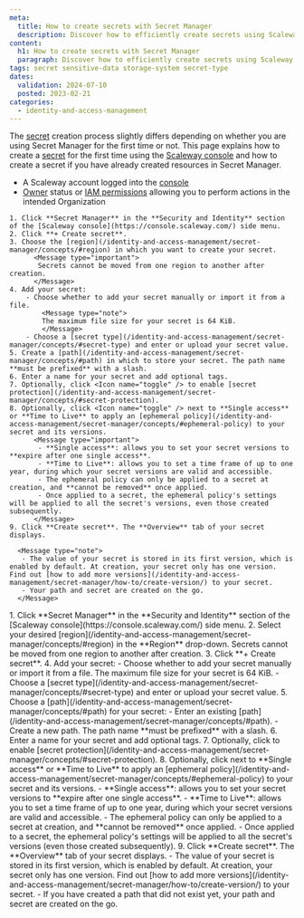 ```yaml
---
meta:
  title: How to create secrets with Secret Manager
  description: Discover how to efficiently create secrets using Scaleway's Secret Manager. Follow these step-by-step instructions whether you are setting up your first secret or adding more to your existing resources.
content:
  h1: How to create secrets with Secret Manager
  paragraph: Discover how to efficiently create secrets using Scaleway's Secret Manager. Follow these step-by-step instructions whether you are setting up your first secret or adding more to your existing resources.
tags: secret sensitive-data storage-system secret-type
dates:
  validation: 2024-07-10
  posted: 2023-02-21
categories:
  - identity-and-access-management
---
```


The [secret](/identity-and-access-management/secret-manager/concepts/#secret) creation process slightly differs depending on whether you are using Secret Manager for the first time or not. This page explains how to create a [secret](/identity-and-access-management/secret-manager/concepts/#secret) for the first time using the [Scaleway console](https://console.scaleway.com) and how to create a secret if you have already created resources in Secret Manager.

<Macro id="requirements" />

- A Scaleway account logged into the [console](https://console.scaleway.com)
- [Owner](/identity-and-access-management/iam/concepts/#owner) status or [IAM permissions](/identity-and-access-management/iam/concepts/#permission) allowing you to perform actions in the intended Organization

<Tabs id="install">
  <TabsTab label="Create your first secret">


    1. Click **Secret Manager** in the **Security and Identity** section of the [Scaleway console](https://console.scaleway.com/) side menu.
    2. Click **+ Create secret**.
    3. Choose the [region](/identity-and-access-management/secret-manager/concepts/#region) in which you want to create your secret.
          <Message type="important">
           Secrets cannot be moved from one region to another after creation.
          </Message>
    4. Add your secret:
        - Choose whether to add your secret manually or import it from a file.
            <Message type="note">
            The maximum file size for your secret is 64 KiB.
            </Message>
        - Choose a [secret type](/identity-and-access-management/secret-manager/concepts/#secret-type) and enter or upload your secret value.
    5. Create a [path](/identity-and-access-management/secret-manager/concepts/#path) in which to store your secret. The path name **must be prefixed** with a slash.
    6. Enter a name for your secret and add optional tags.
    7. Optionally, click <Icon name="toggle" /> to enable [secret protection](/identity-and-access-management/secret-manager/concepts/#secret-protection).
    8. Optionally, click <Icon name="toggle" /> next to **Single access** or **Time to Live** to apply an [ephemeral policy](/identity-and-access-management/secret-manager/concepts/#ephemeral-policy) to your secret and its versions.
          <Message type="important">
           - **Single access**: allows you to set your secret versions to **expire after one single access**.
           - **Time to Live**: allows you to set a time frame of up to one year, during which your secret versions are valid and accessible.
           - The ephemeral policy can only be applied to a secret at creation, and **cannot be removed** once applied.
           - Once applied to a secret, the ephemeral policy's settings will be applied to all the secret's versions, even those created subsequently.
          </Message>
    9. Click **Create secret**. The **Overview** tab of your secret displays.

      <Message type="note">
       - The value of your secret is stored in its first version, which is enabled by default. At creation, your secret only has one version. Find out [how to add more versions](/identity-and-access-management/secret-manager/how-to/create-version/) to your secret.
       - Your path and secret are created on the go.
      </Message>

  </TabsTab>
  <TabsTab label="Create more secrets">
    1. Click **Secret Manager** in the **Security and Identity** section of the [Scaleway console](https://console.scaleway.com/) side menu.
    2. Select your desired [region](/identity-and-access-management/secret-manager/concepts/#region) in the **Region** drop-down.
          <Message type="important">
           Secrets cannot be moved from one region to another after creation.
          </Message>
    3. Click **+ Create secret**.
    4. Add your secret:
        - Choose whether to add your secret manually or import it from a file.
            <Message type="note">
            The maximum file size for your secret is 64 KiB.
            </Message>
        - Choose a [secret type](/identity-and-access-management/secret-manager/concepts/#secret-type) and enter or upload your secret value.
    5. Choose a [path](/identity-and-access-management/secret-manager/concepts/#path) for your secret:
        - Enter an existing [path](/identity-and-access-management/secret-manager/concepts/#path).
        - Create a new path. The path name **must be prefixed** with a slash.
    6. Enter a name for your secret and add optional tags.
    7. Optionally, click <Icon name="toggle" /> to enable [secret protection](/identity-and-access-management/secret-manager/concepts/#secret-protection).
    8. Optionally, click <Icon name="toggle" /> next to **Single access** or **Time to Live** to apply an [ephemeral policy](/identity-and-access-management/secret-manager/concepts/#ephemeral-policy) to your secret and its versions.
          <Message type="important">
           - **Single access**: allows you to set your secret versions to **expire after one single access**.
           - **Time to Live**: allows you to set a time frame of up to one year, during which your secret versions are valid and accessible.
           - The ephemeral policy can only be applied to a secret at creation, and **cannot be removed** once applied.
           - Once applied to a secret, the ephemeral policy's settings will be applied to all the secret's versions (even those created subsequently).
          </Message>
    9. Click **Create secret**. The **Overview** tab of your secret displays.
        <Message type="note">
         - The value of your secret is stored in its first version, which is enabled by default. At creation, your secret only has one version. Find out [how to add more versions](/identity-and-access-management/secret-manager/how-to/create-version/) to your secret.
         - If you have created a path that did not exist yet, your path and secret are created on the go.
       </Message>

  </TabsTab>
</Tabs>



